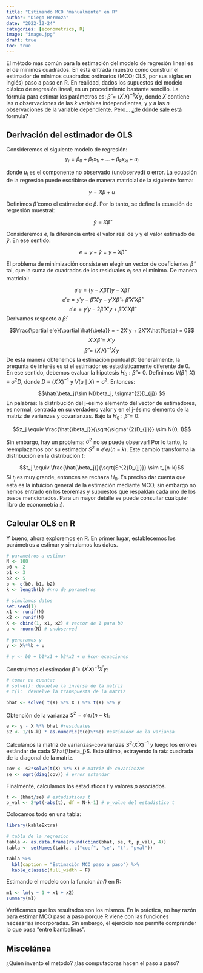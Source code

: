 ```yaml
---
title: "Estimando MCO 'manualmente' en R"
author: "Diego Hermoza"
date: "2022-12-24"
categories: [econometrics, R]
image: "image.jpg"
draft: true
toc: true
---
```


El método más común para la estimación del modelo de regresión lineal es el de mínimos cuadrados. En esta entrada muestro como construir el estimador de mínimos cuadrados ordinarios (MCO; OLS, por sus siglas en inglés) paso a paso en R. En realidad, dados los supuestos del modelo clásico de regresión lineal, es un procedimiento bastante sencillo. La fórmula para estimar los parámetros es: $\hat{\beta} = {(X^{\prime}X)}^{-1}X^{\prime}y$, donde $X$ contiene las $n$ observaciones de las $k$ variables independientes, y $y$ a las $n$ observaciones de la variable dependiente. Pero... ¿de dónde sale está formula?

## Derivación del estimador de OLS 

Consideremos el siguiente modelo de regresión:
$$y_i = \beta_0 + \beta_1x_{1i}  + ... + \beta_kx_{ki} + u_i$$ 

donde $u_i$ es el componente no observado (unobserved) o error. La ecuación de la regresión puede escribirse de manera matricial de la siguiente forma:

$$y = X\beta + u$$ 

Definimos $\hat{\beta}$ como el estimador de $\beta$. 
Por lo tanto, se define la ecuación de regresión muestral:

$$\hat{y} \equiv X\hat{\beta}$$ 

Consideremos $e$, la diferencia entre el valor real de $y$ y el valor estimado de $\hat{y}$. En ese sentido:  

$$e = y - \hat{y} = y - X\hat{\beta}$$ 

El problema de minimización consiste en elegir un vector de coeficientes $\hat{\beta}$ tal, que la suma de cuadrados de los residuales $e_i$ sea el mínimo. De manera matricial:

$$e'e =  (y - X\hat{\beta})'(y - X\hat{\beta})$$ 
$$e'e =  y'y - \hat{\beta}'X'y - y'X\hat{\beta} + \hat{\beta}'X'X\hat{\beta}$$
$$e'e =  y'y - 2\hat{\beta}'X'y + \hat{\beta}'X'X\hat{\beta}$$
Derivamos respecto a $\hat{\beta}$:

$$\frac{\partial e'e}{\partial \hat{\beta}} = - 2X'y + 2X'X\hat{\beta} = 0$$ 
$$ X'X\hat{\beta} = X'y$$
$$\hat{\beta} = {(X^{\prime}X)}^{-1}X^{\prime}y $$
De esta manera obtenemos la estimación puntual $\hat{\beta}$. Generalmente, la pregunta de interés es si el estimador es estadísticamente diferente de $0$.  En ese sentido, debemos evaluar la hipotesís $H_0: \hat{\beta} = 0$. Definimos $V(\hat{\beta} \mid X) \equiv \sigma^{2}D$, donde $D \equiv {(X^{\prime}X)}^{-1}$ y $V(u\mid X) = \sigma^{2}$. Entonces: 

$$\hat{\beta_j}\sim N(\beta_j, \sigma^{2}D_{jj}) $$
En palabras: la distribución del j-ésimo elemento del vector de estimadores, es normal, centrada en su verdadero valor y en el j-ésimo elemento de la matriz de varianzas y covarianzas. Bajo la $H_0: \hat{\beta} = 0$:

$$z_j \equiv \frac{\hat{\beta_j}}{\sqrt{\sigma^{2}D_{jj}}} \sim N(0, 1)$$

Sin embargo, hay un problema: $\sigma^{2}$ no se puede observar! Por lo tanto, lo reemplazamos por su estimador $S^{2} \equiv e'e/(n-k)$. Este cambio transforma la distribución en la distribución $t$: 

$$t_j \equiv \frac{\hat{\beta_j}}{\sqrt{S^{2}D_{jj}}} \sim t_{n-k}$$
Si $t_j$ es muy grande, entonces se rechaza $H_0$. Es preciso dar cuenta que esta es la intuición general de la estimación mediante MCO, sin embargo no hemos entrado en los teoremas y supuestos que respaldan cada uno de los pasos mencionados. Para un mayor detalle se puede consultar cualquier libro de econometría :).   

## Calcular OLS en R 

Y bueno, ahora exploremos en R. En primer lugar, establecemos los parámetros a estimar y simulamos los datos. 

```r
# parametros a estimar
N <- 100
b0 <- 2 
b1 <- 3 
b2 <- 5
b <- c(b0, b1, b2)
k <- length(b) #nro de parametros

# simulamos datos
set.seed(1)
x1 <- runif(N) 
x2 <- runif(N) 
X <- cbind(1, x1, x2) # vector de 1 para b0
u <- rnorm(N) # unobserved 

# generamos y
y <- X%*%b + u 

# y <- b0 + b1*x1 + b2*x2 + u #con ecuaciones 

```

Construimos el estimador $\hat{\beta} = {(X^{\prime}X)}^{-1}X^{\prime}y$:

```r
# tomar en cuenta: 
# solve(): devuelve la inversa de la matriz
# t():  devuelve la transpuesta de la matriz

bhat <- solve( t(X) %*% X ) %*% t(X) %*% y
```

Obtención de la varianza $S^{2} = e'e/(n-k)$:
```r
e <- y - X %*% bhat #residuales
s2 <- 1/(N-k) * as.numeric(t(e)%*%e) #estimador de la varianza
```

Calculamos la matriz de varianzas-covarianzas $S^{2}{(X^{\prime}X)}^{-1}$ y luego los errores estándar de cada $\hat{\beta_j}$. Esto último, extrayendo la raíz cuadrada de la diagonal de la matriz.

```r
cov <- s2*solve(t(X) %*% X) # matriz de covarianzas
se <- sqrt(diag(cov)) # error estandar
```

Finalmente, calculamos los estadisticos $t$ y valores $p$ asociados. 

```r
t <- (bhat/se) # estadisticos t
p_val <- 2*pt(-abs(t), df = N-k-1) # p_value del estadistico t
```

Colocamos todo en una tabla:

```r
library(kableExtra)

# tabla de la regresion
tabla <- as.data.frame(round(cbind(bhat, se, t, p_val), 4))
tabla <- setNames(tabla, c("coef", "se", "t", "pval"))

tabla %>%
  kbl(caption = "Estimación MCO paso a paso") %>%
  kable_classic(full_width = F)  

```

Estimando el modelo con la funcion *lm()* en R:

```r
m1 <- lm(y ~ 1 + x1 + x2)
summary(m1)

```

Verificamos que los resultados son los mismos. En la práctica, no hay razón para estimar MCO paso a paso porque R viene con las funciones necesarias incorporadas. Sin embargo, el ejercicio nos permite comprender lo que pasa "entre bambalinas".  

## Miscelánea

¿Quien invento el metodo? 
¿las computadoras hacen el paso a paso? 

